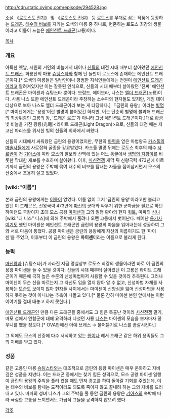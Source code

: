 {{{+1 금린의 용왕(金鱗の竜王) 마이센(マイセン)}}}

http://cdn.static.ovimg.com/episode/294528.jpg

[[소설]] 《[[로도스도 전기]]》 및 《[[로도스도 전설]]》 등 [[로도스]]를 무대로 삼는 작품에 등장하는 [[드래곤]]. [[태수의 비보]]를 지키는 오색의 마룡 중 하나로, 현존하는 로도스 최강의 생물이라고 이름이 드높은 [[에인션트 드래곤]](고룡)이다.

[[목차]]
=== 개요 ===
아득한 옛날, 시원의 거인의 비늘에서 태어나 [[신]]들의 대전 시대 때부터 살아왔던 [[에인션트 드래곤]]. 화룡산의 마룡 [[슈팅스타(로도스도 전기)|슈팅스타]]와 함께 단 둘만이 로도스에 존재하는 에인션트 드래곤이다.[* 오색의 마룡들은 일반인이나 평범한 지식인들에게는 전원이 [[에인션트 드래곤]]이라고 알려져있지만 이는 잘못된 인식으로, 신들의 시대 때부터 살아왔던 '진짜' 에인션트 드래곤은 마이센과 슈팅스타 뿐이다. 브람드, 에이브라, 나스는 [[엘더 드래곤]](노룡)이다. 사룡 나스 또한 에인션트 드래곤이라 주장하는 소수파의 현자들도 있지만, 게임 데이터상으로 보아 나스도 엘더 드래곤이라 보는 게 타당하다.] 『금린의 용왕』이라는 [[별명]][* 마이센에게는 '용왕'이란 별명이 붙어있긴 하지만, 이는 단순히 별명에 불과해 드래곤의 최상위종인 고룡의 왕, '드래곤 로드'가 아니라 그냥 에인션트 드래곤이다.]대로 황금빛 비늘을 가진 광룡(光竜)<라이트 드래곤(Light Dragon)>으로, 신들의 대전 때는 지고신 파리스를 위시한 빛의 신들의 휘하에서 싸웠다. 

신들의 시대에서 싸워왔던 금린의 용왕이었지만, 무한의 [[마력]]을 얻은 마법왕국 [[카스툴]]의 [[마술사]]들에게 사로잡혀 굴종을 강요받았다. 카스툴 멸망 뒤에는 로도스 최후의 태수 [[사르반]]이 건 [[기아스]]에 따라 모스의 알보라 산맥에 있는 어느 동굴에서 [[생명의 지팡이]]를 비롯한 막대한 재보를 수호하며 살아왔다. 이후, [[마신전쟁]] 개막 뒤 신왕국력 473년에 이르기까지 금린의 용왕은 주박에 묶여 태수의 비보를 탐내는 자들을 집어삼키면서 모스의 산중에서 조용히 살고 있었다.

=== [wiki:"이름"] ===
본래 금린의 용왕에게는 [[이름]]이 없었다. 이름 없이 그저 '금린의 용왕'이라고만 불리고 있던 이 드래곤은, 신왕국력 473년에 [[마신왕|마신]]의 군대와 싸우기 위한 군자금을 필요로 하던 하이랜드 국왕이자 초대 모스 공왕 [[마이센]]과 그의 일행 황야의 현자 [[워트]], 마파의 [[성녀]] [wiki:"대 니스" 니스]에 의해 주박에서 풀려나 오랜 고통에서 벗어난다. 빼어난 [[용기사]]이기도 했던 마이센은 에인션트 드래곤인 금린의 용왕의 마음을 읽어내는데 성공하여 그와 서로 마음이 통했다. 공왕 마이센은 금린의 용왕에게 자신의 이름이기도 한 '마이센'을 주었고, 이후부터 이 금린의 용왕은 '''마이센'''이라는 이름으로 불리게 된다.

=== 능력 ===
[[마신왕]]과 [슈팅스타]가 사라진 지금 명실상부 로도스 최강의 생물이라면 바로 이 금린의 용왕 마이센을 들 수 있을 것이다. 신들의 시대 때부터 살아왔던 이 고룡은 라이트 드래곤이기 때문에 극히 높은 수준의 신성마법마저 사용할 수 있을 것이라 추측된다. 그러나 마이센이 무슨 신을 따르는지 그 자신도 입을 열지 않아 알 수 없고, 신성마법 자체를 사용하는 모습도 보이지 않아 [[현자]]들 사이에서는 마이센이 신앙심을 잃어 신성마법을 사용하지 못하는 것이 아니냐는 추측이 나돌고 있다.[* 물론 감히 마이센 본인 앞에서는 이런 이야기를 절대 대놓고 하지 못한다.]

[[에인션트 드래곤]]인 만큼 다른 드래곤들 중에서도 그 힘은 특출난 것이라 [[사신전쟁]] 말기, 마모 섬에서 연합군에 대해 요격하러 나섰던 사룡 [[나스]]는 마이센의 모습을 보자마자 꽁무니를 뺐을 정도다.[* OVA판에선 아예 브레스 → 물어뜯기로 나스를 끔살시킨다.]

그 외에도 모스의 산중에 다수 서식하고 있는 [[웜]]이나 레서 드래곤 같은 하위 용족들도 그의 지배를 받고 있다.

=== 성품 ===
같은 고룡인 마룡 [[슈팅스타]]와는 대조적으로 금린의 용왕 마이센은 매우 온화하고 자비 깊은 성품을 지녔다. 이는 드래곤 중에서는 찾기 힘든 성격으로, 모스 공왕 마이센 일행이 금린의 용왕의 주박을 풀러 왔을 때도 먼저 경고를 하여 돌아갈 기회를 주었는데, 이는 태수의 비보를 탐내는 도적이라도 되도록 죽이지 않고 끝내려 하는 그의 자비를 드러내고 있다. 마파의 성녀 니스가 그의 주박을 풀 동안 금린의 용왕은 [[기아스]]의 속박에 따라 극심한 고통을 느끼면서도 가급적 그들을 공격하지 않으려 했다.

[[각주]]

